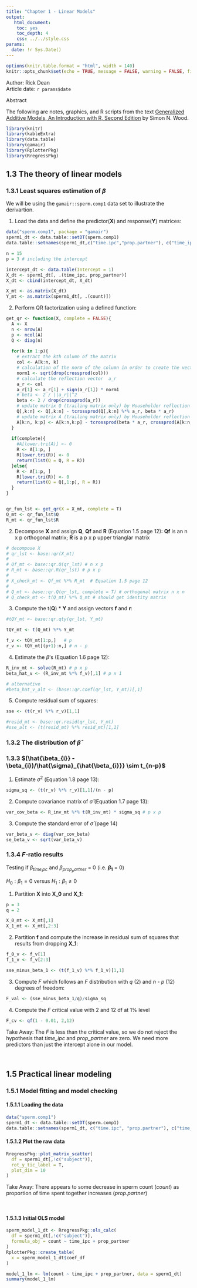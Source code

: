 ```yaml
---
title: "Chapter 1 - Linear Models"
output: 
   html_document:
    toc: yes
    toc_depth: 4
    css: ../../style.css
params:
  date: !r Sys.Date()    
---
```


```r
options(knitr.table.format = "html", width = 140)
knitr::opts_chunk$set(echo = TRUE, message = FALSE, warning = FALSE, fig.width = 12, fig.height = 8)
```

<div>Author: Rick Dean</div>
<div>Article date: `r params$date`</div>

<div class="abstract">
  <p class="abstract">Abstract</p>
The following are notes, graphics, and R scripts from the text [Generalized Additive Models, An Introduction with R, Second Edition](https://www.routledge.com/Generalized-Add-itive-Models-An-Introduction-with-R-Second-Edition/Wood/p/book/9781498728331) by Simon N. Wood.
</div>  

```r
library(knitr)
library(kableExtra)
library(data.table)
library(gamair)
library(RplotterPkg)
library(RregressPkg)
```

## 1.3 The theory of linear models
### 1.3.1 Least squares estimation of $\beta$
We will be using the `gamair::sperm.comp1` data set to illustrate the derivartion.

1. Load the data and define the predictor(**X**) and response(**Y**) matrices:
```r
data("sperm.comp1", package = "gamair")
sperm1_dt <- data.table::setDT(sperm.comp1)
data.table::setnames(sperm1_dt,c("time.ipc","prop.partner"), c("time_ipc","prop_partner"))

n = 15
p = 3 # including the intercept

intercept_dt <- data.table(Intercept = 1)
X_dt <- sperm1_dt[, .(time_ipc, prop_partner)]
X_dt <- cbind(intercept_dt, X_dt)

X_mt <- as.matrix(X_dt)
Y_mt <- as.matrix(sperm1_dt[, .(count)])
```

2. Perform QR factorization using a defined function:
```r
get_qr <- function(X, complete = FALSE){
  A <- X
  n <- nrow(A)
  p <- ncol(A)
  Q <- diag(n)
  
  for(k in 1:p){
    # extract the kth column of the matrix
    col <- A[k:n, k]
    # calculation of the norm of the column in order to create the vector r
    norm1 <- sqrt(drop(crossprod(col)))
    # calculate the reflection vector  a_r
    a_r <- col
    a_r[1] <- a_r[1] + sign(a_r[1]) * norm1
    # beta <- 2 / ||a_r||^2
    beta <- 2 / drop(crossprod(a_r))
    # update matrix Q (trailing matrix only) by Householder reflection
    Q[,k:n] <- Q[,k:n] - tcrossprod(Q[,k:n] %*% a_r, beta * a_r)
    # update matrix A (trailing matrix only) by Householder reflection
    A[k:n, k:p] <- A[k:n,k:p] - tcrossprod(beta * a_r, crossprod(A[k:n,k:p], a_r))
  }
  
  if(complete){
    #A[lower.tri(A)] <- 0
    R <- A[1:p, ]
    R[lower.tri(R)] <- 0
    return(list(Q = Q, R = R))
  }else{
    R <- A[1:p, ]
    R[lower.tri(R)] <- 0
    return(list(Q = Q[,1:p], R = R))
  }
}


qr_fun_lst <- get_qr(X = X_mt, complete = T)
Q_mt <- qr_fun_lst$Q
R_mt <- qr_fun_lst$R
```


2. Decompose **X** and assign **Q**, **Qf** and **R** (Equation 1.5 page 12):
**Qf** is an n x p orthogonal matrix; **R** is a p x p upper trianglar matrix
```r
# decompose X
# qr_lst <- base::qr(X_mt)
# 
# Qf_mt <- base::qr.Q(qr_lst) # n x p
# R_mt <- base::qr.R(qr_lst) # p x p
# 
# X_check_mt <- Qf_mt %*% R_mt  # Equation 1.5 page 12
# 
# Q_mt <- base::qr.Q(qr_lst, complete = T) # orthogonal matrix n x n
# Q_check_mt <- t(Q_mt) %*% Q_mt # should get identity matrix
```

3. Compute the t(**Q**) * **Y** and assign vectors **f** and **r**:
```r
#tQY_mt <- base::qr.qty(qr_lst, Y_mt)

tQY_mt <- t(Q_mt) %*% Y_mt

f_v <- tQY_mt[1:p,]   # p
r_v <- tQY_mt[(p+1):n,] # n - p
```

4. Estimate the  $\beta$'s (Equation 1.6 page 12):
```r
R_inv_mt <- solve(R_mt) # p x p
beta_hat_v <- (R_inv_mt %*% f_v)[,1] # p x 1

# alternative
#beta_hat_v_alt <- (base::qr.coef(qr_lst, Y_mt))[,1]
```

5. Compute residual sum of squares:
```r
sse <- (t(r_v) %*% r_v)[1,1]

#resid_mt <- base::qr.resid(qr_lst, Y_mt)
#sse_alt <- (t(resid_mt) %*% resid_mt)[1,1]
```


### 1.3.2 The distribution of $\hat{\beta}$
### 1.3.3 $(\hat{\beta_{i}} - \beta_{i})/\hat{\sigma}_{\hat{\beta_{i}}} \sim t_{n-p}$

1. Estimate $\sigma^2$ (Equation 1.8 page 13):
```r
sigma_sq <- (t(r_v) %*% r_v)[1,1]/(n - p)
```

2. Compute covariance matrix of $\hat{\sigma}$ (Equation 1.7 page 13):
```r
var_cov_beta <- R_inv_mt %*% t(R_inv_mt) * sigma_sq # p x p
```

3. Compute the standard error of $\hat{\sigma}$ (page 14)
```r
var_beta_v <- diag(var_cov_beta)
se_beta_v <- sqrt(var_beta_v)
```

### 1.3.4 $F$-ratio results

Testing if $\beta_{time_ipc}$ and $\beta_{prop_partner}$  = 0 (i.e. **$\beta_{1}$** = 0)

$H_{0}:\beta_{1} = 0$ versus  $H_{1}: \beta_{1} \ne 0$

1. Partition **X** into **X_0** and **X_1**:
```r
p = 3
q = 2

X_0_mt <- X_mt[,1]
X_1_mt <- X_mt[,2:3]
```

2. Partition **f** and compute the increase in residual sum of squares that results from dropping **X_1**:

```r
f_0_v <- f_v[1]
f_1_v <- f_v[2:3]

sse_minus_beta_1 <- (t(f_1_v) %*% f_1_v)[1,1]
```

3. Compute $F$ which follows an $F$ distribution with *q* (2) and *n - p* (12) degrees of freedom:
```r
F_val <- (sse_minus_beta_1/q)/sigma_sq
```

4. Compute the $F$ critical value with 2 and 12 df at 1% level
```r
F_cv <- qf(1 - 0.01, 2,12)
```
<div class="takeaway">Take Away: The $F$ is less than the critical value, so we do not reject the hypothesis that *time_ipc* and *prop_partner* are zero. We need more predictors than just the intercept alone in our model. </div><br>



## 1.5 Practical linear modeling

### 1.5.1 Model fitting and model checking
#### 1.5.1.1 Loading the data
```r
data("sperm.comp1")
sperm1_dt <- data.table::setDT(sperm.comp1)
data.table::setnames(sperm1_dt, c("time.ipc", "prop.partner"), c("time_ipc", "prop_partner"))
```

#### 1.5.1.2 Plot the raw data
```r
RregressPkg::plot_matrix_scatter(
  df = sperm1_dt[,!c("subject")],
  rot_y_tic_label = T,
  plot_dim = 10
)
```

<div class="takeaway">Take Away: There appears to some decrease in sperm count (*count*) as proportion of time spent together increases (*prop.partner*)</div><br>

#### 1.5.1.3 Initial OLS model
```r
sperm_model_1_dt <- RregressPkg::ols_calc(
  df = sperm1_dt[,!c("subject")],
  formula_obj = count ~ time_ipc + prop_partner
)
RplotterPkg::create_table(
  x = sperm_model_1_dt$coef_df
)
```

```r
model_1_lm <- lm(count ~ time_ipc + prop_partner, data = sperm1_dt)
summary(model_1_lm)
```

